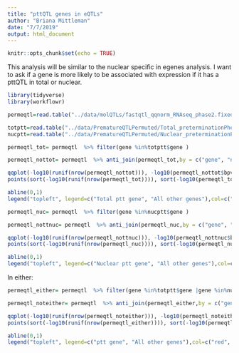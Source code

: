 ```yaml
---
title: "pttQTL genes in eQTLs"
author: "Briana Mittleman"
date: "7/7/2019"
output: html_document
---
```


```r
knitr::opts_chunk$set(echo = TRUE)
```

This analysis will be similar to the nuclear specific in egenes analysis. I want to ask if a gene is more likely to be associated with expression if it has a pttQTL in total or nuclear. 


```r
library(tidyverse)
library(workflowr)
```

```r
permeqtl=read.table("../data/molQTLs/fastqtl_qqnorm_RNAseq_phase2.fixed.perm.AllNomRes.GeneName.txt", col.names = c("gene", "nvar","shape1", "shape2", "dummy", "RSID", "dist","nomPval","slope","ppval", "bpval"),stringsAsFactors = F)
```



```r
totptt=read.table("../data/PrematureQTLPermuted/Total_preterminationPheno.txt.gz.qqnorm_AllChrBH.txt", stringsAsFactors = F, header = T) %>% filter(-log10(bh)>1) %>% separate(pid,into = c("chr", "start", "end", "geneID"), sep=":") %>% separate(geneID, into=c("gene", "Frac"),sep="_") %>% select(gene) %>% unique()
nucptt=read.table("../data/PrematureQTLPermuted/Nuclear_preterminationPheno.txt.gz.qqnorm_AllChrBH.txt", stringsAsFactors = F, header = T) %>% filter(-log10(bh)>1) %>% separate(pid,into = c("chr", "start", "end", "geneID"), sep=":") %>% separate(geneID, into=c("gene", "Frac"),sep="_") %>% select(gene) %>% unique()
```



```r
permeqtl_tot= permeqtl  %>% filter(gene %in%totptt$gene )

permeqtl_nottot= permeqtl  %>% anti_join(permeqtl_tot,by = c("gene", "nvar", "shape1", "shape2", "dummy", "RSID", "dist", "nomPval", "slope", "ppval", "bpval"))
```


```r
qqplot(-log10(runif(nrow(permeqtl_nottot))), -log10(permeqtl_nottot$bpval),ylab="-log10 expression permuted pvalue", xlab="Uniform expectation", main="eQTL")
points(sort(-log10(runif(nrow(permeqtl_tot)))), sort(-log10(permeqtl_tot$bpval)),col= alpha("Red"))

abline(0,1)
legend("topleft", legend=c("Total ptt gene", "All other genes"),col=c("red", "black"), pch=16,bty = 'n')
```


```r
permeqtl_nuc= permeqtl  %>% filter(gene %in%nucptt$gene )

permeqtl_nottnuc= permeqtl  %>% anti_join(permeqtl_nuc,by = c("gene", "nvar", "shape1", "shape2", "dummy", "RSID", "dist", "nomPval", "slope", "ppval", "bpval"))
```


```r
qqplot(-log10(runif(nrow(permeqtl_nottnuc))), -log10(permeqtl_nottnuc$bpval),ylab="-log10 expression permuted pvalue", xlab="Uniform expectation", main="eQTL")
points(sort(-log10(runif(nrow(permeqtl_nuc)))), sort(-log10(permeqtl_nuc$bpval)),col= alpha("Red"))

abline(0,1)
legend("topleft", legend=c("Nuclear ptt gene", "All other genes"),col=c("red", "black"), pch=16,bty = 'n')
```

In either:  

```r
permeqtl_either= permeqtl  %>% filter(gene %in%totptt$gene |gene %in%nucptt$gene )

permeqtl_noteither= permeqtl  %>% anti_join(permeqtl_either,by = c("gene", "nvar", "shape1", "shape2", "dummy", "RSID", "dist", "nomPval", "slope", "ppval", "bpval"))
```


```r
qqplot(-log10(runif(nrow(permeqtl_noteither))), -log10(permeqtl_noteither$bpval),ylab="-log10 expression permuted pvalue", xlab="Uniform expectation", main="eQTL")
points(sort(-log10(runif(nrow(permeqtl_either)))), sort(-log10(permeqtl_either$bpval)),col= alpha("Red"))

abline(0,1)
legend("topleft", legend=c("ptt gene", "All other genes"),col=c("red", "black"), pch=16,bty = 'n')
```


